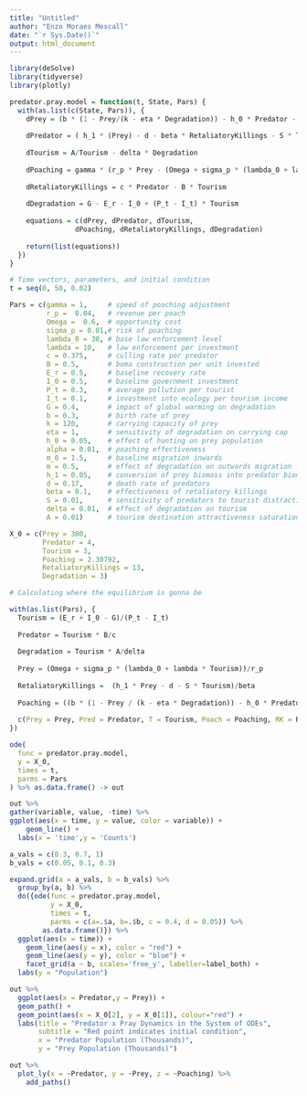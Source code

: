 ```yaml
---
title: "Untitled"
author: "Enzo Moraes Mescall"
date: "`r Sys.Date()`"
output: html_document
---
```


```r
library(deSolve)
library(tidyverse)
library(plotly)
```



```r
predator.pray.model = function(t, State, Pars) {
  with(as.list(c(State, Pars)), {
    dPrey = (b * (1 - Prey/(k - eta * Degradation)) - h_0 * Predator - alpha * Poaching) * Prey + m_0 - m * Degradation
    
    dPredator = ( h_1 * (Prey) - d - beta * RetaliatoryKillings - S * Tourism) * Predator
    
    dTourism = A/Tourism - delta * Degradation
    
    dPoaching = gamma * (r_p * Prey - (Omega + sigma_p * (lambda_0 + lambda * Tourism))) * Poaching
    
    dRetaliatoryKillings = c * Predator - B * Tourism
    
    dDegradation = G - E_r - I_0 + (P_t - I_t) * Tourism
  
    equations = c(dPrey, dPredator, dTourism,
                dPoaching, dRetaliatoryKillings, dDegradation)
    
    return(list(equations))
  })
}

# Time vectors, parameters, and initial condition
t = seq(0, 50, 0.02)

Pars = c(gamma = 1,     # speed of poaching adjustment
         r_p =  0.04,   # revenue per poach
         Omega =  0.6,  # opportunity cost
         sigma_p = 0.01,# risk of poaching
         lambda_0 = 30, # base law enforcement level
         lambda = 10,   # law enforcement per investment
         c = 0.375,     # culling rate per predator
         B = 0.5,       # boma construction per unit invested
         E_r = 0.5,     # baseline recovery rate
         I_0 = 0.5,     # baseline government investment
         P_t = 0.3,     # average pollution per tourist
         I_t = 0.1,     # investment into ecology per tourism income
         G = 0.4,       # impact of global warming on degradation
         b = 0.3,       # birth rate of prey
         k = 120,       # carrying capacity of prey
         eta = 1,       # sensitivity of degradation on carrying cap
         h_0 = 0.05,    # effect of hunting on prey population
         alpha = 0.01,  # poaching effectiveness
         m_0 = 1.5,     # baseline migration inwards
         m = 0.5,       # effect of degradation on outwards migration
         h_1 = 0.05,    # conversion of prey biomass into predator biomass
         d = 0.17,      # death rate of predators
         beta = 0.1,    # effectiveness of retaliatory killings
         S = 0.01,      # sensitivity of predators to tourist distractions
         delta = 0.01,  # effect of degradation on tourism
         A = 0.01)      # tourism destination attractiveness saturation

X_0 = c(Prey = 300,
        Predator = 4,
        Tourism = 3,
        Poaching = 2.30792,
        RetaliatoryKillings = 13,
        Degradation = 3)
```

```r
# Calculating where the equilibrium is gonna be

with(as.list(Pars), {
  Tourism = (E_r + I_0 - G)/(P_t - I_t)
  
  Predator = Tourism * B/c
  
  Degradation = Tourism * A/delta
  
  Prey = (Omega + sigma_p * (lambda_0 + lambda * Tourism))/r_p
  
  RetaliatoryKillings =  (h_1 * Prey - d - S * Tourism)/beta
  
  Poaching = ((b * (1 - Prey / (k - eta * Degradation)) - h_0 * Predator) * Prey + m_0 - m * Degradation)/(alpha * Prey)
  
  c(Prey = Prey, Pred = Predator, T = Tourism, Poach = Poaching, RK = RetaliatoryKillings, D = Degradation)
})
```


```r
ode(
  func = predator.pray.model,
  y = X_0,
  times = t,
  parms = Pars
) %>% as.data.frame() -> out
```

```r
out %>%
gather(variable, value, -time) %>%
ggplot(aes(x = time, y = value, color = variable)) +
    geom_line() +
  labs(x = 'time',y = 'Counts')
```

```r
a_vals = c(0.3, 0.7, 1)
b_vals = c(0.05, 0.1, 0.3)

expand.grid(a = a_vals, b = b_vals) %>%
  group_by(a, b) %>%
  do({ode(func = predator.pray.model,
          y = X_0,
          times = t,
          parms = c(a=.$a, b=.$b, c = 0.4, d = 0.05)) %>%
        as.data.frame()}) %>%
  ggplot(aes(x = time)) +
    geom_line(aes(y = x), color = "red") +
    geom_line(aes(y = y), color = "blue") +
    facet_grid(a ~ b, scales='free_y', labeller=label_both) +
  labs(y = "Population")
```


```r
out %>%
  ggplot(aes(x = Predator,y = Prey)) +
  geom_path() +
  geom_point(aes(x = X_0[2], y = X_0[1]), colour="red") +
  labs(title = "Predator x Pray Dynamics in the System of ODEs",
       subtitle = "Red point indicates initial condition",
       x = "Predator Population (Thousands)",
       y = "Prey Population (Thousands)")
```

```r
out %>%
  plot_ly(x = ~Predator, y = ~Prey, z = ~Poaching) %>%
    add_paths()
```






 